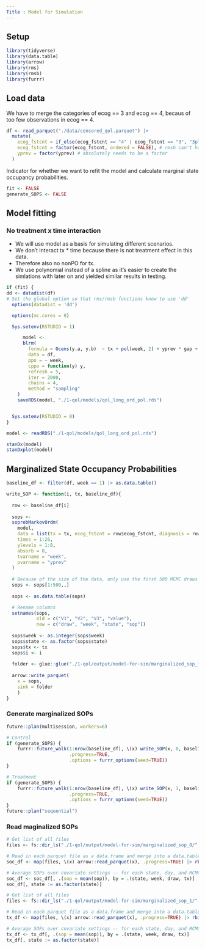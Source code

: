 ```yaml
---
Title : Model for Simulation
---
```


## Setup

```r
library(tidyverse)
library(data.table)
library(arrow)
library(rms)
library(rmsb)
library(furrr)
```

## Load data

We have to merge the categories of ecog == 3 and ecog == 4, becaus of too few observations in ecog == 4.
```r
df <- read_parquet("./data/censored_qol.parquet") |> 
  mutate(
    ecog_fstcnt = if_else(ecog_fstcnt == "4" | ecog_fstcnt == "3", "3plus", ecog_fstcnt), 
    ecog_fstcnt = factor(ecog_fstcnt, ordered = FALSE), # rmsb can't handle ordered factor for predictions later on
    yprev = factor(yprev) # absolutely needs to be a factor
  ) 
```

Indicator for whether we want to refit the model and calculate marginal state occupancy probabilities.
```r
fit <- FALSE
generate_SOPS <- FALSE
```

## Model fitting

### No treatment x time interaction
- We will use model as a basis for simulating different scenarios.
- We don't interact tx * time because there is not treatment effect in this data. 
- Therefore also no nonPO for tx.  
- We use polynomial instead of a spline as it's easier to create the simlations with later on and yielded similar results in testing. 

```r
if (fit) {
dd <- datadist(df)
# Set the global option so that rms/rmsb functions know to use 'dd'
  options(datadist = 'dd')

  options(mc.cores = 8)

  Sys.setenv(RSTUDIO = 1)

      model <-
      blrm(
        formula = Ocens(y.a, y.b)  ~ tx + pol(week, 2) + yprev * gap + ecog_fstcnt + diagnosis + pat_age + gender + plan_fstcnt_coded,
        data = df,
        ppo = ~ week,
        cppo = function(y) y,
        refresh = 5,
        iter = 2000,
        chains = 4,
        method = "sampling"
    )
    saveRDS(model, "./1-qol/models/qol_long_ord_pol.rds")


  Sys.setenv(RSTUDIO = 0)
}

model <- readRDS("./1-qol/models/qol_long_ord_pol.rds")

stanDx(model)
stanDxplot(model)
```

## Marginalized State Occupancy Probabilities

```r
baseline_df <- filter(df, week == 1) |> as.data.table()
```

```r
write_SOP <- function(i, tx, baseline_df){
  
  row <- baseline_df[i]
  
  sops <-
  soprobMarkovOrdm(
    model,
    data = list(tx = tx, ecog_fstcnt = row$ecog_fstcnt, diagnosis = row$diagnosis, plan_fstcnt_coded = row$plan_fstcnt_coded, pat_age = row$pat_age, gender = row$gender, yprev=row$yprev, gap = 1),
    times = 1:26,
    ylevels = 1:8,
    absorb = 8,
    tvarname = "week",
    pvarname = "yprev"
  )
  
  # Because of the size of the data, only use the first 500 MCMC draws
  sops <- sops[1:500,,]
  
  sops <- as.data.table(sops)

  # Rename columns
  setnames(sops,
           old = c("V1", "V2", "V3", "value"),
           new = c("draw", "week", "state", "sop"))
  
  sops$week <- as.integer(sops$week)
  sops$state <- as.factor(sops$state)
  sops$tx <- tx
  sops$i <- i
  
  folder <- glue::glue("./1-qol/output/model-for-sim/marginalized_sop_{tx}/msop_{i}.parquet")
  
  arrow::write_parquet(
    x = sops,
    sink = folder
    )
}
```

### Generate marginalized SOPs

```r
future::plan(multisession, workers=6)

# Control
if (generate_SOPS) {
    furrr::future_walk(1:nrow(baseline_df), \(x) write_SOP(x, 0, baseline_df),
                       .progress=TRUE,
                       .options = furrr_options(seed=TRUE))
}
```

```r
# Treatment
if (generate_SOPS) {
    furrr::future_walk(1:nrow(baseline_df), \(x) write_SOP(x, 1, baseline_df),
                       .progress=TRUE,
                       .options = furrr_options(seed=TRUE))
}
future::plan("sequential")
```

### Read maginalized SOPs

```r
# Get list of all files
files <- fs::dir_ls("./1-qol/output/model-for-sim/marginalized_sop_0/", glob = "*.parquet")

# Read in each parquet file as a data.frame and merge into a data.table
soc_df <- map(files, \(x) arrow::read_parquet(x), .progress=TRUE) |> rbindlist()

# Average SOPs over covariate settings -- for each state, day, and MCMC draw
soc_df <- soc_df[, .(sop = mean(sop)), by = .(state, week, draw, tx)]
soc_df[, state := as.factor(state)]
```

```r
# Get list of all files
files <- fs::dir_ls("./1-qol/output/model-for-sim/marginalized_sop_1/", glob = "*.parquet")

# Read in each parquet file as a data.frame and merge into a data.table
tx_df <- map(files, \(x) arrow::read_parquet(x), .progress=TRUE) |> rbindlist()

# Average SOPs over covariate settings -- for each state, day, and MCMC draw
tx_df <- tx_df[, .(sop = mean(sop)), by = .(state, week, draw, tx)]
tx_df[, state := as.factor(state)]
```

